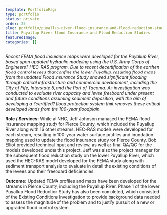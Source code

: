 ```yaml
---
template: PortfolioPage
type: portfolio
status: private
order: 25
slug: portfolio/puyallup-river-flood-insurance-and-flood-reduction-studies
title: Puyallup River Flood Insurance and Flood Reduction Studies
featuredImage: 
categories: []
---
```


_Recent FEMA flood insurance maps were developed for the Puyallup River, based upon updated hydraulic modeling using the U.S. Army Corps of Engineers? HEC-RAS program. Due to recent decertification of the earthen flood control levees that confine the lower Puyallup, resulting flood maps from the updated Flood Insurance Study showed significant flooding through critical infrastructure and commercial development, including the City of Fife, Interstate 5, and the Port of Tacoma. An investigation was conducted to evaluate river capacity and levee freeboard under present and future conditions assuming sediment deposition, with the aim of developing a ?certified? flood protection system that removes these critical developed lands from the 100-year floodplain._  
  
**Role / Services:** While at NHC, Jeff Johnson managed the FEMA flood insurance mapping study for Pierce County, which included the Puyallup River along with 16 other streams. HEC-RAS models were developed for each stream, resulting in 100-year water surface profiles and inundation mapping used to update the flood insurance study for Pierce County. Bob Elliot provided technical input and review, as well as final QA/QC for the models developed under this project. Jeff was also the project manager for the subsequent flood reduction study on the lower Puyallup River, which used the HEC-RAS model developed for the FEMA study along with sediment transport analysis to evaluate in detail the existing conditions of the levees and their freeboard deficiencies.  
  
**Outcome:** Updated FEMA profiles and maps have been developed for the streams in Pierce County, including the Puyallup River. Phase 1 of the lower Puyallup Flood Reduction Study has also been completed, which consisted of the Existing Conditions Investigation to provide background data needed to assess the magnitude of the problem and to justify pursuit of a new or upgraded flood control system.